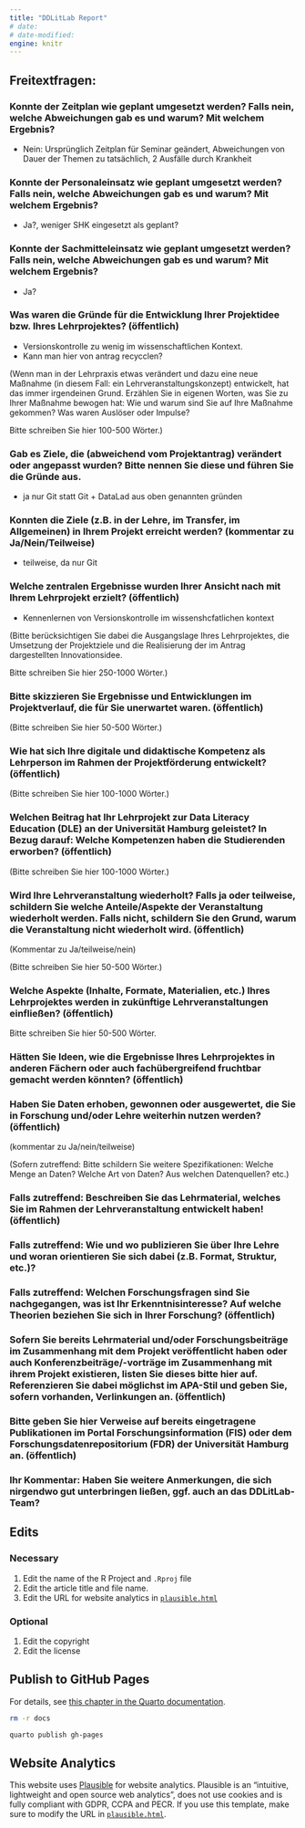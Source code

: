 ```yaml
---
title: "DDLitLab Report"
# date:
# date-modified:
engine: knitr
---
```


## Freitextfragen:

### Konnte der Zeitplan wie geplant umgesetzt werden? Falls nein, welche Abweichungen gab es und warum? Mit welchem Ergebnis?

- Nein: Ursprünglich Zeitplan für Seminar geändert, Abweichungen von Dauer der Themen zu tatsächlich, 2 Ausfälle durch Krankheit

### Konnte der Personaleinsatz wie geplant umgesetzt werden? Falls nein, welche Abweichungen gab es und warum? Mit welchem Ergebnis?

- Ja?, weniger SHK eingesetzt als geplant?

### Konnte der Sachmitteleinsatz wie geplant umgesetzt werden? Falls nein, welche Abweichungen gab es und warum? Mit welchem Ergebnis?

- Ja?

### Was waren die Gründe für die Entwicklung Ihrer Projektidee bzw. Ihres Lehrprojektes? (öffentlich)

- Versionskontrolle zu wenig im wissenschaftlichen Kontext. 
- Kann man hier von antrag recycclen?

(Wenn man in der Lehrpraxis etwas verändert und dazu eine neue Maßnahme (in diesem Fall: ein Lehrveranstaltungskonzept) entwickelt, hat das immer irgendeinen Grund. Erzählen Sie in eigenen Worten, was Sie zu Ihrer Maßnahme bewogen hat: Wie und warum sind Sie auf Ihre Maßnahme gekommen? Was waren Auslöser oder Impulse? 

Bitte schreiben Sie hier 100-500 Wörter.)

### Gab es Ziele, die (abweichend vom Projektantrag) verändert oder angepasst wurden? Bitte nennen Sie diese und führen Sie die Gründe aus.

- ja nur Git statt Git + DataLad aus oben genannten gründen

### Konnten die Ziele (z.B. in der Lehre, im Transfer, im Allgemeinen) in Ihrem Projekt erreicht werden? (kommentar zu Ja/Nein/Teilweise)

- teilweise, da nur Git

### Welche zentralen Ergebnisse wurden Ihrer Ansicht nach mit Ihrem Lehrprojekt erzielt? (öffentlich)

- Kennenlernen von Versionskontrolle im wissenshcfatlichen kontext

(Bitte berücksichtigen Sie dabei die Ausgangslage Ihres Lehrprojektes, die Umsetzung der Projektziele und die Realisierung der im Antrag dargestellten Innovationsidee.

Bitte schreiben Sie hier 250-1000 Wörter.)


### Bitte skizzieren Sie Ergebnisse und Entwicklungen im Projektverlauf, die für Sie unerwartet waren. (öffentlich)

(Bitte schreiben Sie hier 50-500 Wörter.)

### Wie hat sich Ihre digitale und didaktische Kompetenz als Lehrperson im Rahmen der Projektförderung entwickelt? (öffentlich)

(Bitte schreiben Sie hier 100-1000 Wörter.)

### Welchen Beitrag hat Ihr Lehrprojekt zur Data Literacy Education (DLE) an der Universität Hamburg geleistet? In Bezug darauf: Welche Kompetenzen haben die Studierenden erworben? (öffentlich)

(Bitte schreiben Sie hier 100-1000 Wörter.)

### Wird Ihre Lehrveranstaltung wiederholt? Falls ja oder teilweise, schildern Sie welche Anteile/Aspekte der Veranstaltung wiederholt werden. Falls nicht, schildern Sie den Grund, warum die Veranstaltung nicht wiederholt wird. (öffentlich)

(Kommentar zu Ja/teilweise/nein)

(Bitte schreiben Sie hier 50-500 Wörter.)

### Welche Aspekte (Inhalte, Formate, Materialien, etc.) Ihres Lehrprojektes werden in zukünftige Lehrveranstaltungen einfließen? (öffentlich)

Bitte schreiben Sie hier 50-500 Wörter.

### Hätten Sie Ideen, wie die Ergebnisse Ihres Lehrprojektes in anderen Fächern oder auch fachübergreifend fruchtbar gemacht werden könnten? (öffentlich)

### Haben Sie Daten erhoben, gewonnen oder ausgewertet, die Sie in Forschung und/oder Lehre weiterhin nutzen werden? (öffentlich)

(kommentar zu Ja/nein/teilweise)

(Sofern zutreffend: Bitte schildern Sie weitere Spezifikationen: Welche Menge an Daten? Welche Art von Daten? Aus welchen Datenquellen? etc.)


### Falls zutreffend: Beschreiben Sie das Lehrmaterial, welches Sie im Rahmen der Lehrveranstaltung entwickelt haben! (öffentlich)


### Falls zutreffend: Wie und wo publizieren Sie über Ihre Lehre und woran orientieren Sie sich dabei (z.B. Format, Struktur, etc.)?


### Falls zutreffend: Welchen Forschungsfragen sind Sie nachgegangen, was ist Ihr Erkenntnisinteresse? Auf welche Theorien beziehen Sie sich in Ihrer Forschung? (öffentlich)

### Sofern Sie bereits Lehrmaterial und/oder Forschungsbeiträge im Zusammenhang mit dem Projekt veröffentlicht haben oder auch Konferenzbeiträge/-vorträge im Zusammenhang mit ihrem Projekt existieren, listen Sie dieses bitte hier auf. Referenzieren Sie dabei möglichst im APA-Stil und geben Sie, sofern vorhanden, Verlinkungen an. (öffentlich)

### Bitte geben Sie hier Verweise auf bereits eingetragene Publikationen im Portal Forschungsinformation (FIS) oder dem Forschungsdatenrepositorium (FDR) der Universität Hamburg an. (öffentlich)

### Ihr Kommentar: Haben Sie weitere Anmerkungen, die sich nirgendwo gut unterbringen ließen, ggf. auch an das DDLitLab-Team?

## Edits

### Necessary

1. Edit the name of the R Project and `.Rproj` file
1. Edit the article title and file name.
1. Edit the URL for website analytics in [`plausible.html`](plausible.html)

### Optional

1. Edit the copyright
1. Edit the license

## Publish to GitHub Pages

For details, see [this chapter in the Quarto documentation](https://quarto.org/docs/publishing/github-pages.html).

```bash
rm -r docs
```

```bash
quarto publish gh-pages
```

## Website Analytics

This website uses [Plausible](https://plausible.io/) for website analytics.
Plausible is an "intuitive, lightweight and open source web analytics", does not use cookies and is fully compliant with GDPR, CCPA and PECR.
If you use this template, make sure to modify the URL in [`plausible.html`](plausible.html).
